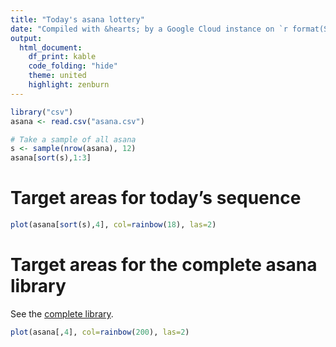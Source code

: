```yaml
---
title: "Today's asana lottery"
date: "Compiled with &hearts; by a Google Cloud instance on `r format(Sys.time())`"
output:
  html_document:
    df_print: kable
    code_folding: "hide"
    theme: united
    highlight: zenburn
---
```


```r
library("csv")
asana <- read.csv("asana.csv")

# Take a sample of all asana
s <- sample(nrow(asana), 12)
asana[sort(s),1:3]
```

# Target areas for today's sequence
```r
plot(asana[sort(s),4], col=rainbow(18), las=2)
```

# Target areas for the complete asana library
See the [complete library](https://github.com/deanturpin/yogr/blob/master/asana.csv).

```r
plot(asana[,4], col=rainbow(200), las=2)
```